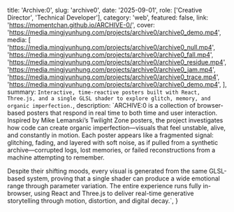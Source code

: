   title: 'Archive:0',
  slug: 'archive0',
  date: '2025-09-01',
  role: ['Creative Director', 'Technical Developer'],
  category: 'web',
  featured: false,
  link: 'https://momentchan.github.io/ARCHIVE-0/',
  cover: 'https://media.mingjyunhung.com/projects/archive0/archive0_demo.mp4',
  media: [
    'https://media.mingjyunhung.com/projects/archive0/archive0_null.mp4',
    'https://media.mingjyunhung.com/projects/archive0/archive0_fall.mp4',
    'https://media.mingjyunhung.com/projects/archive0/archive0_residue.mp4',
    'https://media.mingjyunhung.com/projects/archive0/archive0_jam.mp4',
    'https://media.mingjyunhung.com/projects/archive0/archive0_trace.mp4',
    'https://media.mingjyunhung.com/projects/archive0/archive0_demo.mp4',
  ],
  summary: `Interactive, time-reactive posters built with React, Three.js, and a single GLSL shader to explore glitch, memory, and organic imperfection.`,
  description: `ARCHIVE:0 is a collection of browser-based posters that respond in real time to both time and user interaction. Inspired by Mike Lemanski’s Twilight Zone posters, the project investigates how code can create organic imperfection—visuals that feel unstable, alive, and constantly in motion.
  Each poster appears like a fragmented signal: glitching, fading, and layered with soft noise, as if pulled from a synthetic archive—corrupted logs, lost memories, or failed reconstructions from a machine attempting to remember.
  
  Despite their shifting moods, every visual is generated from the same GLSL-based system, proving that a single shader can produce a wide emotional range through parameter variation. The entire experience runs fully in-browser, using React and Three.js to deliver real-time generative storytelling through motion, distortion, and digital decay.`,
}
